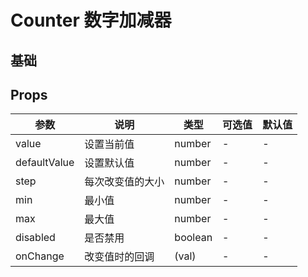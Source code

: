 # Counter 数字加减器

## 基础


<DemoBase />

## Props

| 参数         | 说明             | 类型    | 可选值 | 默认值 |
| ------------ | ---------------- | ------- | ------ | ------ |
| value        | 设置当前值       | number  | -      | -      |
| defaultValue | 设置默认值       | number  | -      | -      |
| step         | 每次改变值的大小 | number  | -      | -      |
| min          | 最小值           | number  | -      | -      |
| max          | 最大值           | number  | -      | -      |
| disabled     | 是否禁用         | boolean | -      | -      |
| onChange     | 改变值时的回调   | (val)   | -      | -      |
